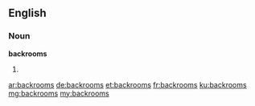 ==English==

===Noun===
'''backrooms'''

# {{plural of|backroom}}

[[ar:backrooms]]
[[de:backrooms]]
[[et:backrooms]]
[[fr:backrooms]]
[[ku:backrooms]]
[[mg:backrooms]]
[[my:backrooms]]